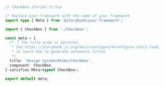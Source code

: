 ```ts
// CheckBox.stories.ts|tsx

// Replace your-framework with the name of your framework
import type { Meta } from '@storybook/your-framework';

import { CheckBox } from './Checkbox';

const meta = {
  /* 👇 The title prop is optional.
   * See https://storybook.js.org/docs/configure/#configure-story-loading
   * to learn how to generate automatic titles
   */
  title: 'Design System/Atoms/Checkbox',
  component: CheckBox,
} satisfies Meta<typeof CheckBox>;

export default meta;
```
